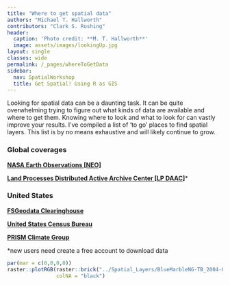 ```yaml
---
title: "Where to get spatial data"
authors: "Michael T. Hallworth"
contributors: "Clark S. Rushing"
header:
  caption: 'Photo credit: **M. T. Hallworth**'
  image: assets/images/lookingUp.jpg
layout: single
classes: wide
permalink: /_pages/whereToGetData
sidebar:
  nav: SpatialWorkshop
  title: Get Spatial! Using R as GIS
---
```


Looking for spatial data can be a daunting task. It can be quite overwhelming trying to figure out what kinds of data are available and where to get them. Knowing where to look and what to look for can vastly improve your results. I've compiled a list of 'to go' places to find spatial layers. This list is by no means exhaustive and will likely continue to grow. 

<h3>Global coverages</h3>
<a href="https://neo.sci.gsfc.nasa.gov/" target="_blank">**NASA Earth Observations [NEO]**</a>

<a href="https://lpdaac.usgs.gov/data_access/data_pool" target="_blank">**Land Processes Distributed Active Archive Center [LP DAAC]**</a>*

<h3>United States</h3>
<a href="https://data.fs.usda.gov/geodata/edw/datasets.php" target="_blank">**FSGeodata Clearinghouse**</a>

<a href="https://www.census.gov/geo/maps-data/data/tiger.html" target="_blank">**United States Census Bureau**</a>

<a href="http://prism.oregonstate.edu/" target = "_blank"> **PRISM Climate Group**</a>

*new users need create a free account to download data 

```r
par(mar = c(0,0,0,0))
raster::plotRGB(raster::brick("../Spatial_Layers/BlueMarbleNG-TB_2004-09-01_rgb_3600x1800.TIFF"),
                colNA = "black")

```